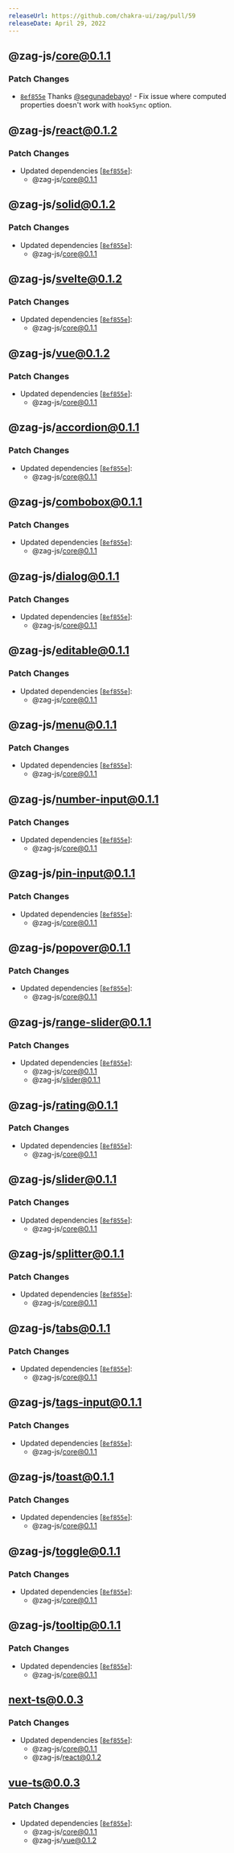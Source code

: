 ```yaml
---
releaseUrl: https://github.com/chakra-ui/zag/pull/59
releaseDate: April 29, 2022
---
```



## @zag-js/core@0.1.1

### Patch Changes

-   [`8ef855e`](https://github.com/chakra-ui/zag/commit/8ef855efdf8aaca4355c816cc446bc745e34ec54) Thanks
    [@segunadebayo](https://github.com/segunadebayo)! - Fix issue where computed properties doesn't work with `hookSync`
    option.

 ## @zag-js/react@0.1.2

### Patch Changes

-   Updated dependencies \[[`8ef855e`](https://github.com/chakra-ui/zag/commit/8ef855efdf8aaca4355c816cc446bc745e34ec54)]:
    -   @zag-js/core@0.1.1

 ## @zag-js/solid@0.1.2

### Patch Changes

-   Updated dependencies \[[`8ef855e`](https://github.com/chakra-ui/zag/commit/8ef855efdf8aaca4355c816cc446bc745e34ec54)]:
    -   @zag-js/core@0.1.1

 ## @zag-js/svelte@0.1.2

### Patch Changes

-   Updated dependencies \[[`8ef855e`](https://github.com/chakra-ui/zag/commit/8ef855efdf8aaca4355c816cc446bc745e34ec54)]:
    -   @zag-js/core@0.1.1

 ## @zag-js/vue@0.1.2

### Patch Changes

-   Updated dependencies \[[`8ef855e`](https://github.com/chakra-ui/zag/commit/8ef855efdf8aaca4355c816cc446bc745e34ec54)]:
    -   @zag-js/core@0.1.1

 ## @zag-js/accordion@0.1.1

### Patch Changes

-   Updated dependencies \[[`8ef855e`](https://github.com/chakra-ui/zag/commit/8ef855efdf8aaca4355c816cc446bc745e34ec54)]:
    -   @zag-js/core@0.1.1

 ## @zag-js/combobox@0.1.1

### Patch Changes

-   Updated dependencies \[[`8ef855e`](https://github.com/chakra-ui/zag/commit/8ef855efdf8aaca4355c816cc446bc745e34ec54)]:
    -   @zag-js/core@0.1.1

 ## @zag-js/dialog@0.1.1

### Patch Changes

-   Updated dependencies \[[`8ef855e`](https://github.com/chakra-ui/zag/commit/8ef855efdf8aaca4355c816cc446bc745e34ec54)]:
    -   @zag-js/core@0.1.1

 ## @zag-js/editable@0.1.1

### Patch Changes

-   Updated dependencies \[[`8ef855e`](https://github.com/chakra-ui/zag/commit/8ef855efdf8aaca4355c816cc446bc745e34ec54)]:
    -   @zag-js/core@0.1.1

 ## @zag-js/menu@0.1.1

### Patch Changes

-   Updated dependencies \[[`8ef855e`](https://github.com/chakra-ui/zag/commit/8ef855efdf8aaca4355c816cc446bc745e34ec54)]:
    -   @zag-js/core@0.1.1

 ## @zag-js/number-input@0.1.1

### Patch Changes

-   Updated dependencies \[[`8ef855e`](https://github.com/chakra-ui/zag/commit/8ef855efdf8aaca4355c816cc446bc745e34ec54)]:
    -   @zag-js/core@0.1.1

 ## @zag-js/pin-input@0.1.1

### Patch Changes

-   Updated dependencies \[[`8ef855e`](https://github.com/chakra-ui/zag/commit/8ef855efdf8aaca4355c816cc446bc745e34ec54)]:
    -   @zag-js/core@0.1.1

 ## @zag-js/popover@0.1.1

### Patch Changes

-   Updated dependencies \[[`8ef855e`](https://github.com/chakra-ui/zag/commit/8ef855efdf8aaca4355c816cc446bc745e34ec54)]:
    -   @zag-js/core@0.1.1

 ## @zag-js/range-slider@0.1.1

### Patch Changes

-   Updated dependencies \[[`8ef855e`](https://github.com/chakra-ui/zag/commit/8ef855efdf8aaca4355c816cc446bc745e34ec54)]:
    -   @zag-js/core@0.1.1
    -   @zag-js/slider@0.1.1

 ## @zag-js/rating@0.1.1

### Patch Changes

-   Updated dependencies \[[`8ef855e`](https://github.com/chakra-ui/zag/commit/8ef855efdf8aaca4355c816cc446bc745e34ec54)]:
    -   @zag-js/core@0.1.1

 ## @zag-js/slider@0.1.1

### Patch Changes

-   Updated dependencies \[[`8ef855e`](https://github.com/chakra-ui/zag/commit/8ef855efdf8aaca4355c816cc446bc745e34ec54)]:
    -   @zag-js/core@0.1.1

 ## @zag-js/splitter@0.1.1

### Patch Changes

-   Updated dependencies \[[`8ef855e`](https://github.com/chakra-ui/zag/commit/8ef855efdf8aaca4355c816cc446bc745e34ec54)]:
    -   @zag-js/core@0.1.1

 ## @zag-js/tabs@0.1.1

### Patch Changes

-   Updated dependencies \[[`8ef855e`](https://github.com/chakra-ui/zag/commit/8ef855efdf8aaca4355c816cc446bc745e34ec54)]:
    -   @zag-js/core@0.1.1

 ## @zag-js/tags-input@0.1.1

### Patch Changes

-   Updated dependencies \[[`8ef855e`](https://github.com/chakra-ui/zag/commit/8ef855efdf8aaca4355c816cc446bc745e34ec54)]:
    -   @zag-js/core@0.1.1

 ## @zag-js/toast@0.1.1

### Patch Changes

-   Updated dependencies \[[`8ef855e`](https://github.com/chakra-ui/zag/commit/8ef855efdf8aaca4355c816cc446bc745e34ec54)]:
    -   @zag-js/core@0.1.1

 ## @zag-js/toggle@0.1.1

### Patch Changes

-   Updated dependencies \[[`8ef855e`](https://github.com/chakra-ui/zag/commit/8ef855efdf8aaca4355c816cc446bc745e34ec54)]:
    -   @zag-js/core@0.1.1

 ## @zag-js/tooltip@0.1.1

### Patch Changes

-   Updated dependencies \[[`8ef855e`](https://github.com/chakra-ui/zag/commit/8ef855efdf8aaca4355c816cc446bc745e34ec54)]:
    -   @zag-js/core@0.1.1

 ## next-ts@0.0.3

### Patch Changes

-   Updated dependencies \[[`8ef855e`](https://github.com/chakra-ui/zag/commit/8ef855efdf8aaca4355c816cc446bc745e34ec54)]:
    -   @zag-js/core@0.1.1
    -   @zag-js/react@0.1.2

 ## vue-ts@0.0.3

### Patch Changes

-   Updated dependencies \[[`8ef855e`](https://github.com/chakra-ui/zag/commit/8ef855efdf8aaca4355c816cc446bc745e34ec54)]:
    -   @zag-js/core@0.1.1
    -   @zag-js/vue@0.1.2
